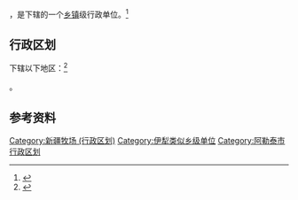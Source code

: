 {{中国乡级行政区|65/43/01/401/000}}

'''{{PAGENAMEBASE}}'''，是{{PRC admin/fullname|65/43/01/401/000|3}}下辖的一个[[乡镇|乡镇]]级行政单位。<ref>{{PRC admin/ref sgc|{{PRC admin/parent|65/43/01/401/000}}}}</ref>

== 行政区划 ==

{{PAGENAMEBASE}}下辖以下地区：<ref>{{PRC admin/ref sgc|65/43/01/401/000}}</ref>

{{PRC admin/children|65/43/01/401/000}}。

== 参考资料 ==

{{reflist}}

{{阿勒泰市行政区划}}
{{新疆行政区划小作品}}

[[Category:新疆牧场_(行政区划)|Category:新疆牧场 (行政区划)]]
[[Category:伊犁类似乡级单位|Category:伊犁类似乡级单位]]
[[Category:阿勒泰市行政区划|Category:阿勒泰市行政区划]]